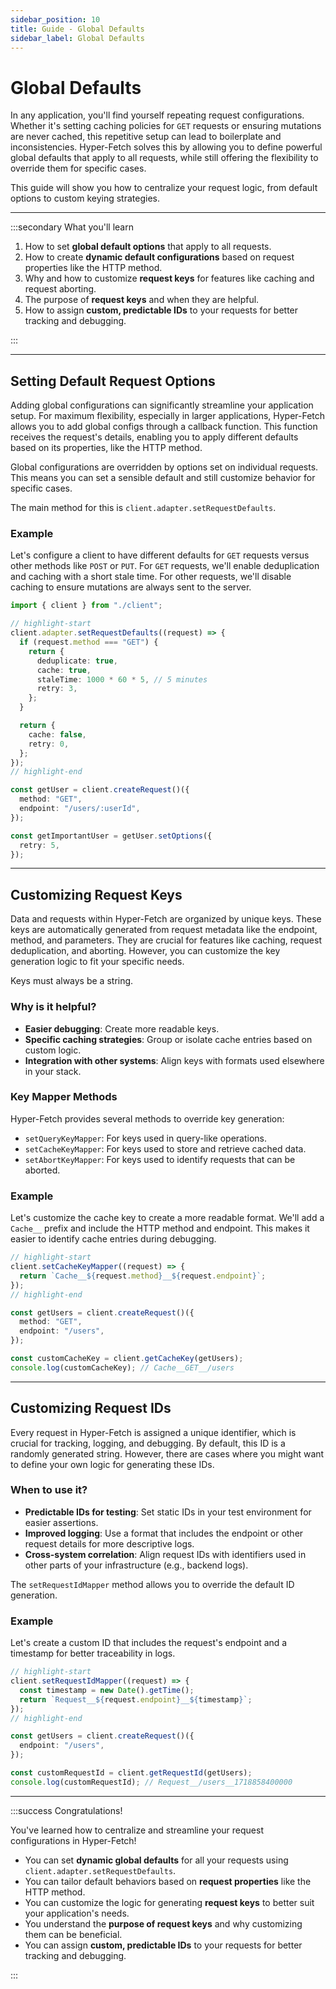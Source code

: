 ```yaml
---
sidebar_position: 10
title: Guide - Global Defaults
sidebar_label: Global Defaults
---
```


# Global Defaults

In any application, you'll find yourself repeating request configurations. Whether it's setting caching policies for
`GET` requests or ensuring mutations are never cached, this repetitive setup can lead to boilerplate and
inconsistencies. Hyper-Fetch solves this by allowing you to define powerful global defaults that apply to all requests,
while still offering the flexibility to override them for specific cases.

This guide will show you how to centralize your request logic, from default options to custom keying strategies.

---

:::secondary What you'll learn

1.  How to set **global default options** that apply to all requests.
2.  How to create **dynamic default configurations** based on request properties like the HTTP method.
3.  Why and how to customize **request keys** for features like caching and request aborting.
4.  The purpose of **request keys** and when they are helpful.
5.  How to assign **custom, predictable IDs** to your requests for better tracking and debugging.

:::

---

## Setting Default Request Options

Adding global configurations can significantly streamline your application setup. For maximum flexibility, especially in
larger applications, Hyper-Fetch allows you to add global configs through a callback function. This function receives
the request's details, enabling you to apply different defaults based on its properties, like the HTTP method.

Global configurations are overridden by options set on individual requests. This means you can set a sensible default
and still customize behavior for specific cases.

The main method for this is `client.adapter.setRequestDefaults`.

### Example

Let's configure a client to have different defaults for `GET` requests versus other methods like `POST` or `PUT`. For
`GET` requests, we'll enable deduplication and caching with a short stale time. For other requests, we'll disable
caching to ensure mutations are always sent to the server.

```ts
import { client } from "./client";

// highlight-start
client.adapter.setRequestDefaults((request) => {
  if (request.method === "GET") {
    return {
      deduplicate: true,
      cache: true,
      staleTime: 1000 * 60 * 5, // 5 minutes
      retry: 3,
    };
  }

  return {
    cache: false,
    retry: 0,
  };
});
// highlight-end

const getUser = client.createRequest()({
  method: "GET",
  endpoint: "/users/:userId",
});

const getImportantUser = getUser.setOptions({
  retry: 5,
});
```

---

## Customizing Request Keys

Data and requests within Hyper-Fetch are organized by unique keys. These keys are automatically generated from request
metadata like the endpoint, method, and parameters. They are crucial for features like caching, request deduplication,
and aborting. However, you can customize the key generation logic to fit your specific needs.

Keys must always be a string.

### Why is it helpful?

- **Easier debugging**: Create more readable keys.
- **Specific caching strategies**: Group or isolate cache entries based on custom logic.
- **Integration with other systems**: Align keys with formats used elsewhere in your stack.

### Key Mapper Methods

Hyper-Fetch provides several methods to override key generation:

- `setQueryKeyMapper`: For keys used in query-like operations.
- `setCacheKeyMapper`: For keys used to store and retrieve cached data.
- `setAbortKeyMapper`: For keys used to identify requests that can be aborted.

### Example

Let's customize the cache key to create a more readable format. We'll add a `Cache__` prefix and include the HTTP method
and endpoint. This makes it easier to identify cache entries during debugging.

```ts
// highlight-start
client.setCacheKeyMapper((request) => {
  return `Cache__${request.method}__${request.endpoint}`;
});
// highlight-end

const getUsers = client.createRequest()({
  method: "GET",
  endpoint: "/users",
});

const customCacheKey = client.getCacheKey(getUsers);
console.log(customCacheKey); // Cache__GET__/users
```

---

## Customizing Request IDs

Every request in Hyper-Fetch is assigned a unique identifier, which is crucial for tracking, logging, and debugging. By
default, this ID is a randomly generated string. However, there are cases where you might want to define your own logic
for generating these IDs.

### When to use it?

- **Predictable IDs for testing**: Set static IDs in your test environment for easier assertions.
- **Improved logging**: Use a format that includes the endpoint or other request details for more descriptive logs.
- **Cross-system correlation**: Align request IDs with identifiers used in other parts of your infrastructure (e.g.,
  backend logs).

The `setRequestIdMapper` method allows you to override the default ID generation.

### Example

Let's create a custom ID that includes the request's endpoint and a timestamp for better traceability in logs.

```ts
// highlight-start
client.setRequestIdMapper((request) => {
  const timestamp = new Date().getTime();
  return `Request__${request.endpoint}__${timestamp}`;
});
// highlight-end

const getUsers = client.createRequest()({
  endpoint: "/users",
});

const customRequestId = client.getRequestId(getUsers);
console.log(customRequestId); // Request__/users__1718858400000
```

---

:::success Congratulations!

You've learned how to centralize and streamline your request configurations in Hyper-Fetch!

- You can set **dynamic global defaults** for all your requests using `client.adapter.setRequestDefaults`.
- You can tailor default behaviors based on **request properties** like the HTTP method.
- You can customize the logic for generating **request keys** to better suit your application's needs.
- You understand the **purpose of request keys** and why customizing them can be beneficial.
- You can assign **custom, predictable IDs** to your requests for better tracking and debugging.

:::
